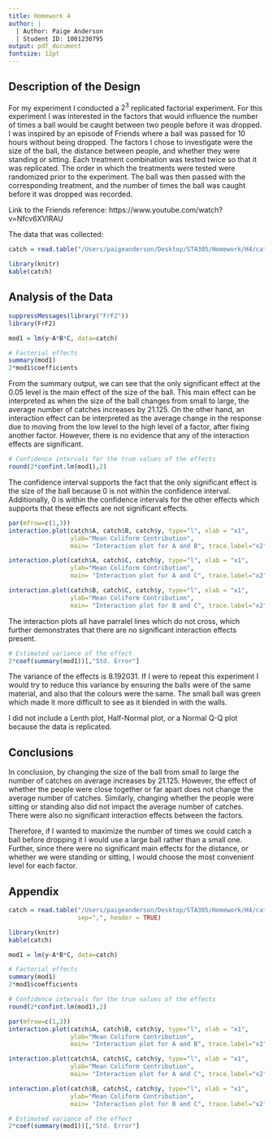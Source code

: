 ```yaml
---
title: Homework 4
author: |
  | Author: Paige Anderson
  | Student ID: 1001230795
output: pdf_document
fontsize: 12pt
---
```


## Description of the Design
<p> For my experiment I conducted a $2^3$ replicated factorial experiment. For this experiment I was interested in the factors that would influence the number of times a ball would be caught between two people before it was dropped. I was inspired by an episode of Friends where a ball was passed for 10 hours without being dropped. The factors I chose to investigate were the size of the ball, the distance between people, and whether they were standing or sitting. Each treatment combination was tested twice so that it was replicated. The order in which the treatments were tested were randomized prior to the experiment. The ball was then passed with the corresponding treatment, and the number of times the ball was caught before it was dropped was recorded. <p>
Link to the Friends reference: https://www.youtube.com/watch?v=Nfcv6XVlRAU 

\begin{equation*}
A = \begin{cases}
             -1  & \text{if ball is small} \\
             1  & \text{if ball is large }
       \end{cases} \quad
B = \begin{cases}
             -1  & \text{if distance is close (2 metres)} \\
             1  & \text{if distance is far (4 metres)} 
       \end{cases} \quad
C = \begin{cases}
             -1  & \text{if standing} \\
             1  & \text{if sitting} 
       \end{cases}
\end{equation*}

The data that was collected:
```r
catch = read.table("/Users/paigeanderson/Desktop/STA305/Homework/H4/catch.csv", sep=",", header = TRUE)

library(knitr)
kable(catch)
```

\newpage

## Analysis of the Data

```r
suppressMessages(library("FrF2"))
library(FrF2)

mod1 = lm(y~A*B*C, data=catch)
```

```r
# Factorial effects
summary(mod1)
2*mod1$coefficients
```

<p> From the summary output, we can see that the only significant effect at the 0.05 level is the main effect of the size of the ball. This main effect can be interpreted as when the size of the ball changes from small to large, the average number of catches increases by 21.125. On the other hand, an interaction effect can be interpreted as the average change in the response due to moving from the low level to the high level of a factor, after fixing another factor. However, there is no evidence that any of the interaction effects are significant. <p>

```r
# Confidence intervals for the true values of the effects
round(2*confint.lm(mod1),2)
```
<p>The confidence interval supports the fact that the only significant effect is the size of the ball because 0 is not within the confidence interval. Additionally, 0 is within the confidence intervals for the other effects which supports that these effects are not significant effects. <p>

```r
par(mfrow=c(1,3))
interaction.plot(catch$A, catch$B, catch$y, type="l", xlab = "x1", 
                 ylab="Mean Coliform Contribution", 
                 main= "Interaction plot for A and B", trace.label="x2")

interaction.plot(catch$A, catch$C, catch$y, type="l", xlab = "x1", 
                 ylab="Mean Coliform Contribution", 
                 main= "Interaction plot for A and C", trace.label="x2")

interaction.plot(catch$B, catch$C, catch$y, type="l", xlab = "x1", 
                 ylab="Mean Coliform Contribution", 
                 main= "Interaction plot for B and C", trace.label="x2")
```
The interaction plots all have parralel lines which do not cross, which further demonstrates that there are no significant interaction effects present.

```r
# Estimated variance of the effect
2*coef(summary(mod1))[,"Std. Error"]
```
<p>The variance of the effects is 8.192031. If I were to repeat this experiment I would try to reduce this variance by ensuring the balls were of the same material, and also that the colours were the same. The small ball was green which made it more difficult to see as it blended in with the walls. <p>

<p>I did not include a Lenth plot, Half-Normal plot, or a Normal Q-Q plot because the data is replicated.<p>

\newpage

## Conclusions

<p> In conclusion, by changing the size of the ball from small to large the number of catches on average increases by 21.125. However, the effect of whether the people were close together or far apart does not change the average number of catches. Similarly, changing whether the people were sitting or standing also did not impact the average number of catches. There were also no significant interaction effects between the factors. <p>


<p>Therefore, if I wanted to maximize the number of times we could catch a ball before dropping it I would use a large ball rather than a small one. Further, since there were no significant main effects for the distance, or whether we were standing or sitting, I would choose the most convenient level for each factor. <p>

\newpage

## Appendix


```r
catch = read.table("/Users/paigeanderson/Desktop/STA305/Homework/H4/catch.csv", 
                   sep=",", header = TRUE)

library(knitr)
kable(catch)

mod1 = lm(y~A*B*C, data=catch)

# Factorial effects
summary(mod1)
2*mod1$coefficients

# Confidence intervals for the true values of the effects
round(2*confint.lm(mod1),2)

par(mfrow=c(1,3))
interaction.plot(catch$A, catch$B, catch$y, type="l", xlab = "x1", 
                 ylab="Mean Coliform Contribution", 
                 main= "Interaction plot for A and B", trace.label="x2")

interaction.plot(catch$A, catch$C, catch$y, type="l", xlab = "x1", 
                 ylab="Mean Coliform Contribution", 
                 main= "Interaction plot for A and C", trace.label="x2")

interaction.plot(catch$B, catch$C, catch$y, type="l", xlab = "x1", 
                 ylab="Mean Coliform Contribution", 
                 main= "Interaction plot for B and C", trace.label="x2")

# Estimated variance of the effect
2*coef(summary(mod1))[,"Std. Error"]
```